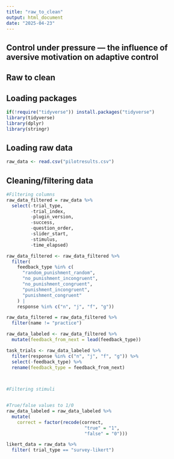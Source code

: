 ```yaml
---
title: "raw_to_clean"
output: html_document
date: "2025-04-23"
---
```


## Control under pressure — the influence of aversive motivation on adaptive control

## Raw to clean

## Loading packages

```r
if(!require("tidyverse")) install.packages("tidyverse")
library(tidyverse)
library(dplyr)
library(stringr)
```

## Loading raw data

```r
raw_data <- read.csv("pilotresults.csv")
```

## Cleaning/filtering data

```r
#Filtering columns
raw_data_filtered = raw_data %>% 
  select(-trial_type,
         -trial_index,
         -plugin_version,
         -success,
         -question_order,
         -slider_start,
         -stimulus,
         -time_elapsed)

raw_data_filtered <- raw_data_filtered %>%
  filter(
    feedback_type %in% c(
      "random_punishment_random",
      "no_punishment_incongruent",
      "no_punishment_congruent",
      "punishment_incongruent",
      "punishment_congruent"
    ) |
    response %in% c("n", "j", "f", "g"))

raw_data_filtered = raw_data_filtered %>% 
  filter(name != "practice")

raw_data_labeled <- raw_data_filtered %>%
  mutate(feedback_from_next = lead(feedback_type))

task_trials <- raw_data_labeled %>%
  filter(response %in% c("n", "j", "f", "g")) %>%
  select(-feedback_type) %>%
  rename(feedback_type = feedback_from_next) 

    
```


```r

#Filtering stimuli


#True/false values to 1/0
raw_data_labeled = raw_data_labeled %>%
  mutate(
    correct = factor(recode(correct,
                             "true" = "1",
                             "false" = "0")))

likert_data = raw_data %>% 
  filter( trial_type == "survey-likert")
```
